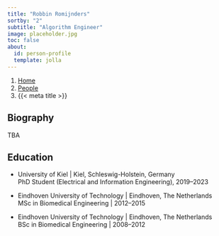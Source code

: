 ```yaml
---
title: "Robbin Romijnders"
sortby: "2"
subtitle: "Algorithm Engineer"
image: placeholder.jpg
toc: false
about:
  id: person-profile
  template: jolla
---
```


```{=html}
<nav aria-label="breadcrumb">
  <ol class="breadcrumb">
    <li class="breadcrumb-item"><a href="../../index.html">Home</a></li>
    <li class="breadcrumb-item"><a href="../../people.html">People</a></li>
    <li class="breadcrumb-item active" aria-current="page">{{< meta title >}}</li>
  </ol>
</nav>
```

:::{#person-profile}
:::

## Biography
TBA

## Education

- [University of Kiel]{.fw-bold} | Kiel, Schleswig-Holstein, Germany<br />
  PhD Student (Electrical and Information Engineering), 2019–2023

- [Eindhoven University of Technology]{.fw-bold} | Eindhoven, The Netherlands<br />
  MSc in Biomedical Engineering | 2012–2015

- [Eindhoven University of Technology]{.fw-bold} | Eindhoven, The Netherlands<br />
  BSc in Biomedical Engineering | 2008–2012
